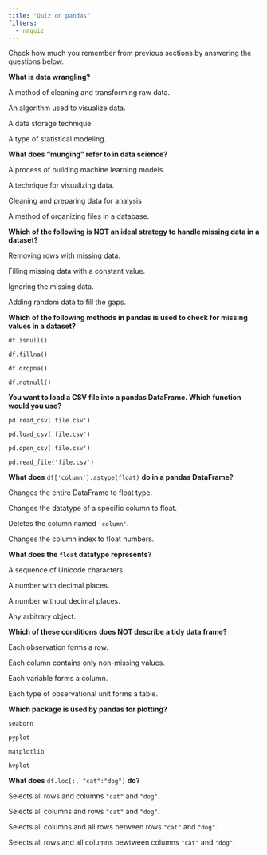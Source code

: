 ```yaml
---
title: "Quiz on pandas"
filters:
  - naquiz
---
```


Check how much you remember from previous sections by answering the questions below.

:::::{.question}
**What is data wrangling?**

::::{.choices}

:::{.choice .correct-choice}
A method of cleaning and transforming raw data.
:::

:::{.choice}
An algorithm used to visualize data.
:::

:::{.choice}
A data storage technique.
:::

:::{.choice}
A type of statistical modeling.
:::

::::
:::::

:::::{.question}
**What does "munging" refer to in data science?**

::::{.choices}

:::{.choice}
A process of building machine learning models.
:::

:::{.choice}
A technique for visualizing data.
:::

:::{.choice .correct-choice}
Cleaning and preparing data for analysis
:::

:::{.choice}
A method of organizing files in a database.
:::

::::
:::::

:::::{.question}
**Which of the following is NOT an ideal strategy to handle missing data in a dataset?**

::::{.choices}

:::{.choice}
Removing rows with missing data.
:::

:::{.choice}
Filling missing data with a constant value.
:::

:::{.choice}
Ignoring the missing data.
:::

:::{.choice .correct-choice}
Adding random data to fill the gaps.
:::

::::
:::::

:::::{.question}
**Which of the following methods in pandas is used to check for missing values in a dataset?**

::::{.choices}

:::{.choice .correct-choice}
`df.isnull()`
:::

:::{.choice}
`df.fillna()`
:::

:::{.choice}
`df.dropna()`
:::

:::{.choice}
`df.notnull()`
:::

::::
:::::

:::::{.question}
**You want to load a CSV file into a pandas DataFrame. Which function would you use?**

::::{.choices}

:::{.choice .correct-choice}
`pd.read_csv('file.csv')`
:::

:::{.choice}
`pd.load_csv('file.csv')`
:::

:::{.choice}
`pd.open_csv('file.csv')`
:::

:::{.choice}
`pd.read_file('file.csv')`
:::

::::
:::::

:::::{.question}
**What does** `df['column'].astype(float)` **do in a pandas DataFrame?**

::::{.choices}

:::{.choice}
Changes the entire DataFrame to float type.
:::

:::{.choice .correct-choice}
Changes the datatype of a specific column to float.
:::

:::{.choice}
Deletes the column named `'column'`.
:::

:::{.choice}
Changes the column index to float numbers.
:::

::::
:::::

:::::{.question}
**What does the `float` datatype represents?**

::::{.choices}

:::{.choice}
A sequence of Unicode characters.
:::

:::{.choice .correct-choice}
A number with decimal places.
:::

:::{.choice}
A number without decimal places.
:::

:::{.choice}
Any arbitrary object.
:::

::::
:::::

:::::{.question}
**Which of these conditions does NOT describe a tidy data frame?**

::::{.choices}

:::{.choice}
Each observation forms a row.
:::

:::{.choice .correct-choice}
Each column contains only non-missing values.
:::

:::{.choice}
Each variable forms a column.
:::

:::{.choice}
Each type of observational unit forms a table.
:::

::::
:::::

:::::{.question}
**Which package is used by pandas for plotting?**

::::{.choices}

:::{.choice}
`seaborn`
:::

:::{.choice}
`pyplot`
:::

:::{.choice .correct-choice}
`matplotlib`
:::

:::{.choice}
`hvplot`
:::

::::
:::::



:::::{.question}
**What does** `df.loc[:, "cat":"dog"]` **do?**

::::{.choices}

:::{.choice}
Selects all rows and columns `"cat"` and `"dog"`.
:::

:::{.choice}
Selects all columns and rows `"cat"` and `"dog"`.
:::

:::{.choice}
Selects all columns and all rows between rows `"cat"` and `"dog"`.
:::

:::{.choice .correct-choice}
Selects all rows and all columns bewtween columns `"cat"` and `"dog"`.
:::

::::
:::::

